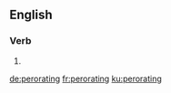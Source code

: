 ==English==

===Verb===
{{head|en|present participle}}

# {{present participle of|perorate|lang=en|nocat=1}}

[[de:perorating]]
[[fr:perorating]]
[[ku:perorating]]